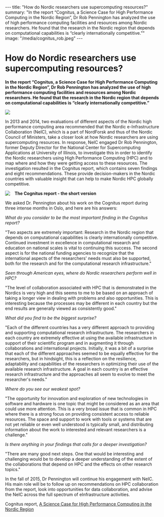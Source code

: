 ---
title: "How do Nordic researchers use supercomputing resources?"
summary: "In the report “Cognitus, a Science Case for High Performance Computing in the Nordic Region”, Dr Rob Pennington has analyzed the use of high performance computing facilities and resources among Nordic researchers. He found that the research in the Nordic region that depends on computational capabilities is “clearly internationally competitive.”"
image: "/media/cognitus_rob.jpeg"
---
= How do Nordic researchers use supercomputing resources? =

'''In the report “Cognitus, a Science Case for High Performance Computing in the Nordic Region”, Dr Rob Pennington has analyzed the use of high performance computing facilities and resources among Nordic researchers. He found that the research in the Nordic region that depends on computational capabilities is “clearly internationally competitive.”'''

<img class="smallpic" src="/media/cognitus_rob.jpeg"/>

In 2013 and 2014, two evaluations of different aspects of the Nordic high performance computing area recommended that the Nordic e-Infrastructure Collaboration (NeIC), which is a part of NordForsk and thus of the Nordic Council of Ministers, take a closer look at how Nordic researchers are using supercomputing resources. In response, NeIC engaged Dr Rob Pennington, former Deputy Director for the National Center for Supercomputing Applications at University of Illinois, to investigate this in order to identify the Nordic researchers using High Performance Computing (HPC) and to map where and how they were getting access to these resources. The investigation resulted in the Cognitus report, which contains seven findings and eight recommendations. These provide decision-makers in the Nordic countries with valuable insight that can help to make Nordic HPC globally competitive.

<img class="smallpic" style="float:left; margin:0px 15px 15px 0px;" src="/media/cognitus.jpg"/>

'''The Cognitus report - the short version'''

We asked Dr. Pennington about his work on the Cognitus report during three intense months in Oslo, and here are his answers:

''What do you consider to be the most important finding in the Cognitus report?''

"Two aspects are extremely important: Research in the Nordic region that depends on computational capabilities is clearly internationally competitive. Continued investment in excellence in computational research and education on national scales is vital to continuing this success. The second aspect is for the national funding agencies to recognize that the international aspects of the researchers' needs must also be supported, both for the research and for the computational research infrastructure."

''Seen through American eyes, where do Nordic researchers perform well in HPC?''

"The level of collaboration associated with HPC that is demonstrated in the Nordics is very high and this seems to me to be based on an approach of taking a longer view in dealing with problems and also opportunities. This is interesting because the processes may be different in each country but the end results are generally viewed as consistently good."

''What did you find to be the biggest surprise?''

"Each of the different countries has a very different approach to providing and supporting computational research infrastructure. The researchers in each country are extremely effective at using the available infrastructure in support of their scientific program and in augmenting it through collaborations and international projects. Initially, it was a bit of a surprise that each of the different approaches seemed to be equally effective for the researchers, but in hindsight, this is a reflection on the resilience, adaptability and capabilities of the researchers in optimizing their use of the available research infrastructure. A goal in each country is an effective research infrastructure and the approaches all seem to evolve to meet the researcher's needs."

''Where do you see our weakest spot?''

"The opportunity for innovation and exploration of new technologies in software and hardware is one topic that might be considered as an area that could use more attention. This is a very broad issue that is common in HPC where there is a strong focus on providing consistent access to reliable resources. The space and support to work with tools or systems that are not yet reliable or even well understood is typically small, and distributing information about the work to interested and relevant researchers is a challenge."

''Is there anything in your findings that calls for a deeper investigation?''

"There are many good next steps. One that would be interesting and challenging would be to develop a deeper understanding of the extent of the collaborations that depend on HPC and the effects on other research topics."

In the fall of 2015, Dr Pennington will continue his engagement with NeIC. His main role will be to follow up on recommendations on HPC collaboration from the report, look into opportunities for data collaboration, and advise the NeIC across the full spectrum of eInfrastructure activities.

Cognitus report, <a href="http://www.nordforsk.org/en/publications/publications_container/cognitus-a-science-case-for-high-performance-computing-in-the-nordic-region">A Science Case for High Performance Computing in the Nordic Region</a>
